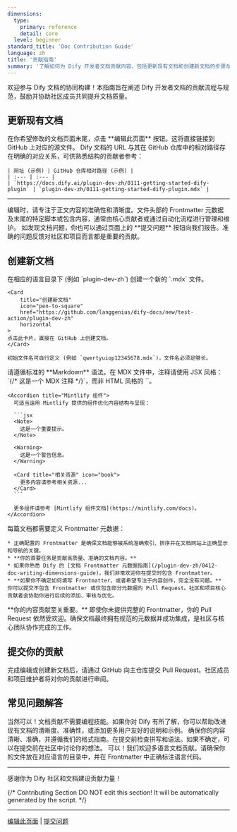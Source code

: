 ```yaml
---
dimensions:
  type:
    primary: reference
    detail: core
  level: beginner
standard_title: 'Doc Contribution Guide'
language: zh
title: '贡献指南'
summary: '了解如何为 Dify 开发者文档贡献内容，包括更新现有文档和创建新文档的步骤与规范，共同建设高质量的文档资源。'
---
```


欢迎参与 Dify 文档的协同构建！本指南旨在阐述 Dify 开发者文档的贡献流程与规范，鼓励并协助社区成员共同提升文档质量。

## 更新现有文档

<Tabs>
  <Tab title="推荐方式">
    在你希望修改的文档页面末尾，点击 <Icon icon="pen-to-square" /> **编辑此页面** 按钮。这将直接链接到 GitHub 上对应的源文件。

  </Tab>
  <Tab title="通过 URL 定位">
    Dify 文档的 URL 与其在 GitHub 仓库中的相对路径存在明确的对应关系，可供熟悉结构的贡献者参考：
    
    | 网址 (示例) | GitHub 仓库相对路径 (示例) |
    | :--- | :--- |
    | `https://docs.dify.ai/plugin-dev-zh/0111-getting-started-dify-plugin` | `plugin-dev-zh/0111-getting-started-dify-plugin.mdx` |
  </Tab>
</Tabs>

---

<Note>
  编辑时，请专注于正文内容的准确性和清晰度。文件头部的 Frontmatter 元数据及末尾的特定脚本或包含内容，通常由核心贡献者或通过自动化流程进行管理和维护。
</Note>

<Check>
  如发现文档问题，你也可以通过页面上的 **提交问题** 按钮向我们报告。准确的问题反馈对社区和项目而言都是重要的贡献。
</Check>

## 创建新文档

<Steps>
  <Step title="创建文件">
    在相应的语言目录下 (例如 `plugin-dev-zh`) 创建一个新的 `.mdx` 文件。

    <Card
        title="创建新文档"
        icon="pen-to-square"
        href="https://github.com/langgenius/dify-docs/new/test-action/plugin-dev-zh"
        horizontal
    >
    点击此卡片，直接在 GitHub 上创建文档。
    </Card>
    
    初始文件名可自行定义 (例如 `qwertyuiop12345678.mdx`)，文件名必须足够长。
    
  </Step>
  
  <Step title="编写内容">
    <Accordion title="Markdown 语法规范">
      请遵循标准的 **Markdown** 语法。在 MDX 文件中，注释请使用 JSX 风格：`{/* 这是一个 MDX 注释 */}`，而非 HTML 风格的 `<!-- comment -->`。
    </Accordion>
    
    <Accordion title="Mintlify 组件">
      可适当运用 Mintlify 提供的组件优化内容结构与呈现：
      
      ```jsx
      <Note>
        这是一个重要提示。
      </Note>
      
      <Warning>
        这是一个警告信息。
      </Warning>
      
      <Card title="相关资源" icon="book">
        更多内容请参考相关资源...
      </Card>
      ```
      
      更多组件请参考 [Mintlify 组件文档](https://mintlify.com/docs)。
    </Accordion>
  </Step>
  
  <Step title="添加 Frontmatter (元数据)">
    每篇文档都需要定义 Frontmatter 元数据：
    
    * 正确配置的 Frontmatter 是确保文档能够被系统准确索引、排序并在文档网站上正确显示和导航的关键。
    * **你的首要任务是贡献高质量、准确的文档内容。**
    * 如果你熟悉 Dify 的 [文档 Frontmatter 元数据指南](/plugin-dev-zh/0412-doc-writing-dimensions-guide)，我们非常欢迎你在提交时包含 Frontmatter。
    * **如果你不确定如何填写 Frontmatter，或者希望专注于内容创作，完全没有问题。** 你可以提交不包含 Frontmatter 或仅包含部分元数据的 Pull Request。社区和项目核心贡献者会协助你进行后续的添加、审核与优化。
  </Step>
</Steps>

<Check>
  **你的内容贡献至关重要。** 即使你未提供完整的 Frontmatter，你的 Pull Request 依然受欢迎。确保文档最终拥有规范的元数据并成功集成，是社区与核心团队协作完成的工作。
</Check>

## 提交你的贡献

完成编辑或创建新文档后，请通过 GitHub 向主仓库提交 Pull Request。社区成员和项目维护者将对你的贡献进行审阅。

## 常见问题解答

<AccordionGroup>
  <Accordion title="我没有编程背景，可以贡献文档吗？">
    当然可以！文档贡献不需要编程技能。如果你对 Dify 有所了解，你可以帮助改进现有文档的清晰度、准确性，或添加更多用户友好的说明和示例。
  </Accordion>
  
  <Accordion title="如何确保我的贡献被接受？">
    确保你的内容清晰、准确，并遵循我们的格式指南。在提交前检查拼写和语法。如果不确定，可以在提交前在社区中讨论你的想法。
  </Accordion>
  
  <Accordion title="我可以用英语以外的语言贡献吗？">
    可以！我们欢迎多语言文档贡献。请确保你的文件放在对应语言的目录中，并在 Frontmatter 中正确标注语言代码。
  </Accordion>
</AccordionGroup>

---

感谢你为 Dify 社区和文档建设贡献力量！

{/*
Contributing Section
DO NOT edit this section!
It will be automatically generated by the script.
*/}

---

[编辑此页面](https://github.com/langgenius/dify-docs/edit/main/plugin-dev-zh/0411-doc-contribution-guide.mdx) | [提交问题](https://github.com/langgenius/dify-docs/issues/new?template=docs.yml)

